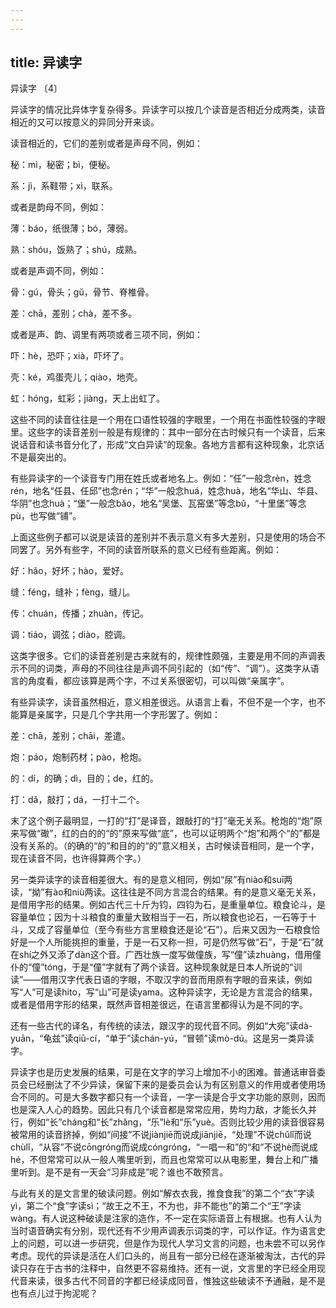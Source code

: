 ```yaml
---
---
---
```

title: 异读字
---




异读字 〔4〕



异读字的情况比异体字复杂得多。异读字可以按几个读音是否相近分成两类，读音相近的又可以按意义的异同分开来谈。

读音相近的，它们的差别或者是声母不同，例如：

秘：mì，秘密；bì，便秘。

系：jì，系鞋带；xì，联系。

或者是韵母不同，例如：

薄：báo，纸很薄；bó，薄弱。

熟：shóu，饭熟了；shú，成熟。

或者是声调不同，例如：

骨：gú，骨头；gǔ，骨节、脊椎骨。

差：chā，差别；chà，差不多。

或者是声、韵、调里有两项或者三项不同，例如：

吓：hè，恐吓；xià，吓坏了。

壳：ké，鸡蛋壳儿；qiào，地壳。

虹：hóng，虹彩；jiàng，天上出虹了。

这些不同的读音往往是一个用在口语性较强的字眼里，一个用在书面性较强的字眼里。这些字的读音差别一般是有规律的：其中一部分在古时候只有一个读音，后来说话音和读书音分化了，形成“文白异读”的现象。各地方言都有这种现象，北京话不是最突出的。

有些异读字的一个读音专门用在姓氏或者地名上。例如：“任”一般念rèn，姓念rén，地名“任县、任邱”也念rén；“华”一般念huá，姓念huà，地名“华山、华县、华阴”也念huà；“堡”一般念bǎo，地名“吴堡、瓦窑堡”等念bǔ，“十里堡”等念pù，也写做“铺”。

上面这些例子都可以说是读音的差别并不表示意义有多大差别，只是使用的场合不同罢了。另外有些字，不同的读音所联系的意义已经有些距离。例如：

好：hǎo，好坏；hào，爱好。

缝：féng，缝补；fèng，缝儿。

传：chuán，传播；zhuàn，传记。

调：tiáo，调弦；diào，腔调。

这类字很多。它们的读音差别是古来就有的，规律性颇强，主要是用不同的声调表示不同的词类，声母的不同往往是声调不同引起的（如“传”、“调”）。这类字从语言的角度看，都应该算是两个字，不过关系很密切，可以叫做“亲属字”。

有些异读字，读音虽然相近，意义相差很远。从语言上看，不但不是一个字，也不能算是亲属字，只是几个字共用一个字形罢了。例如：

差：chā，差别；chāi，差遣。

炮：páo，炮制药材；pào，枪炮。

的：dí，的确；dì，目的；de，红的。

打：dǎ，敲打；dá，一打十二个。

末了这个例子最明显，一打的“打”是译音，跟敲打的“打”毫无关系。枪炮的“炮”原来写做“礮”，红的白的的“的”原来写做“底”，也可以证明两个“炮”和两个“的”都是没有关系的。（的确的“的”和目的的“的”意义相关，古时候读音相同，是一个字，现在读音不同，也许得算两个字。）

另一类异读字的读音相差很大。有的是意义相同，例如“尿”有niào和suī两读，“拗”有ào和niù两读。这往往是不同方言混合的结果。有的是意义毫无关系，是借用字形的结果。例如古代三十斤为钧，四钧为石，是重量单位。粮食论斗，是容量单位；因为十斗粮食的重量大致相当于一石，所以粮食也论石，一石等于十斗，又成了容量单位（至今有些方言里粮食还是论“石”）。后来又因为一石粮食恰好是一个人所能挑担的重量，于是一石又称一担，可是仍然写做“石”，于是“石”就在shí之外又添了dàn这个音。广西壮族一度写做僮族，写“僮”读zhuàng，借用僮仆的“僮”tóng，于是“僮”字就有了两个读音。这种现象就是日本人所说的“训读”——借用汉字代表日语的字眼，不取汉字的音而用原有字眼的音来读，例如写“人”可是读hito，写“山”可是读yama。这种异读字，无论是方言混合的结果，或者是借用字形的结果，既然声音相差很远，在语言里都得认为是不同的字。

还有一些古代的译名，有传统的读法，跟汉字的现代音不同。例如“大宛”读dà-yuān，“龟兹”读qiū-cí，“单于”读chán-yú，“冒顿”读mò-dú。这是另一类异读字。

异读字也是历史发展的结果，可是在文字的学习上增加不小的困难。普通话审音委员会已经删汰了不少异读，保留下来的是委员会认为有区别意义的作用或者使用场合不同的。可是大多数字都只有一个读音，一字一读是合乎文字功能的原则，因而也是深入人心的趋势。因此只有几个读音都是常常应用，势均力敌，才能长久并行，例如“长”cháng和“长”zhǎng，“乐”lè和“乐”yuè。否则比较少用的读音很容易被常用的读音挤掉，例如“间接”不说jiànjiē而说成jiānjiē，“处理”不说chǔlǐ而说chùlǐ，“从容”不说cōngróng而说成cóngróng，“一唱一和”的“和”不说hè而说成hé，不但常常可以从一般人嘴里听到，而且也常常可以从电影里，舞台上和广播里听到。是不是有一天会“习非成是”呢？谁也不敢预言。

与此有关的是文言里的破读问题。例如“解衣衣我，推食食我”的第二个“衣”字读yì，第二个“食”字读sì；“故王之不王，不为也，非不能也”的第二个“王”字读wàng。有人说这种破读是注家的造作，不一定在实际语音上有根据。也有人认为当时语音确实有分别，现代还有不少用声调表示词类的字，可以作证。作为语言史上的问题，可以进一步研究，但是作为现代人学习文言的问题，也未尝不可以另作考虑。现代的异读是活在人们口头的，尚且有一部分已经在逐渐被淘汰，古代的异读只存在于古书的注释中，自然更不容易维持。还有一说，文言里的字已经全用现代音来读，很多古代不同音的字都已经读成同音，惟独这些破读不予通融，是不是也有点儿过于拘泥呢？